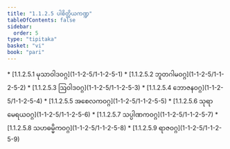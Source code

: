 ```yaml
---
title: "1.1.2.5 ပါစိတ္တိယကဏ္ဍ"
tableOfContents: false
sidebar:
  order: 5
type: "tipitaka"
basket: "vi"
book: "pari"
---
```



<DynamicBreadcrumb />



<TableOfContents book="pari" section="1.1.2.5">
* [1.1.2.5.1 မုသာဝါဒဝဂ္ဂ](1-1-2-5/1-1-2-5-1)
* [1.1.2.5.2 ဘူတဂါမဝဂ္ဂ](1-1-2-5/1-1-2-5-2)
* [1.1.2.5.3 ဩဝါဒဝဂ္ဂ](1-1-2-5/1-1-2-5-3)
* [1.1.2.5.4 ဘောဇနဝဂ္ဂ](1-1-2-5/1-1-2-5-4)
* [1.1.2.5.5 အစေလကဝဂ္ဂ](1-1-2-5/1-1-2-5-5)
* [1.1.2.5.6 သုရာမေရယဝဂ္ဂ](1-1-2-5/1-1-2-5-6)
* [1.1.2.5.7 သပ္ပါဏကဝဂ္ဂ](1-1-2-5/1-1-2-5-7)
* [1.1.2.5.8 သဟဓမ္မိကဝဂ္ဂ](1-1-2-5/1-1-2-5-8)
* [1.1.2.5.9 ရာဇဝဂ္ဂ](1-1-2-5/1-1-2-5-9)
</TableOfContents>